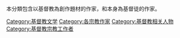 {{Commons category|Christian writers}}

本分類包含以基督教為創作題材的作家，和本身為基督徒的作家。

[[Category:基督教文学|Category:基督教文学]]
[[Category:各宗教作家|Category:各宗教作家]]
[[Category:基督教相关人物|Category:基督教相关人物]]
[[Category:基督教宗教工作者|Category:基督教宗教工作者]]